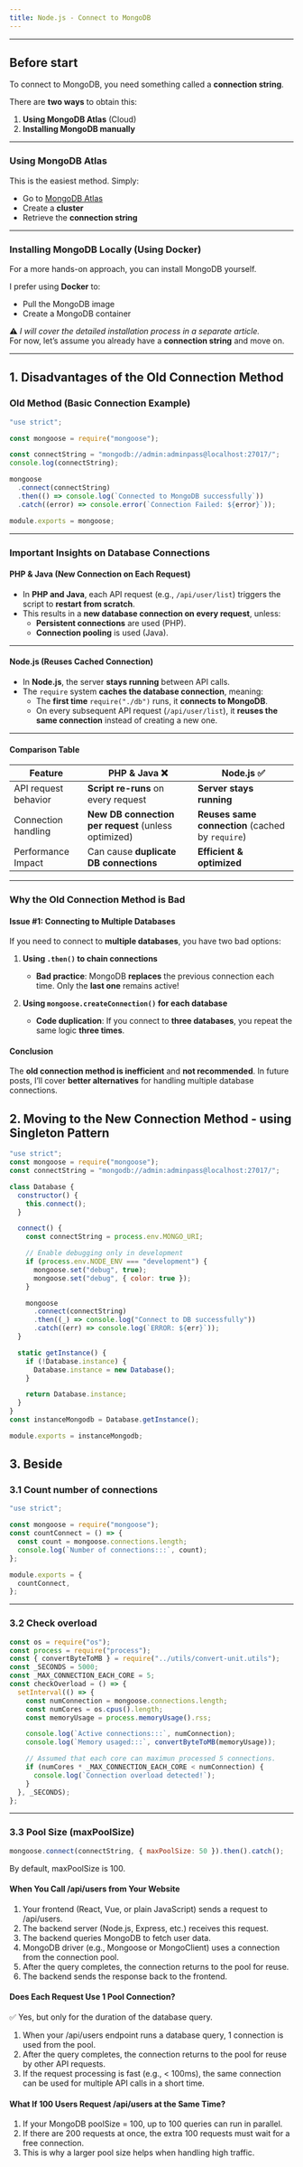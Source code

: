 ```yaml
---
title: Node.js - Connect to MongoDB
---
```


---

## Before start

To connect to MongoDB, you need something called a **connection string**.

There are **two ways** to obtain this:

1. **Using MongoDB Atlas** (Cloud)
2. **Installing MongoDB manually**

---

### Using MongoDB Atlas

This is the easiest method. Simply:

- Go to [MongoDB Atlas](https://www.mongodb.com/atlas)
- Create a **cluster**
- Retrieve the **connection string**

---

### Installing MongoDB Locally (Using Docker)

For a more hands-on approach, you can install MongoDB yourself.

I prefer using **Docker** to:

- Pull the MongoDB image
- Create a MongoDB container

⚠️ _I will cover the detailed installation process in a separate article._  
For now, let’s assume you already have a **connection string** and move on.

---

## 1. Disadvantages of the Old Connection Method

### Old Method (Basic Connection Example)

```javascript
"use strict";

const mongoose = require("mongoose");

const connectString = "mongodb://admin:adminpass@localhost:27017/";
console.log(connectString);

mongoose
  .connect(connectString)
  .then(() => console.log(`Connected to MongoDB successfully`))
  .catch((error) => console.error(`Connection Failed: ${error}`));

module.exports = mongoose;
```

---

### Important Insights on Database Connections

#### **PHP & Java (New Connection on Each Request)**

- In **PHP and Java**, each API request (e.g., `/api/user/list`) triggers the script to **restart from scratch**.
- This results in a **new database connection on every request**, unless:
  - **Persistent connections** are used (PHP).
  - **Connection pooling** is used (Java).

---

#### **Node.js (Reuses Cached Connection)**

- In **Node.js**, the server **stays running** between API calls.
- The `require` system **caches the database connection**, meaning:
  - The **first time** `require("./db")` runs, it **connects to MongoDB**.
  - On every subsequent API request (`/api/user/list`), it **reuses the same connection** instead of creating a new one.

---

#### **Comparison Table**

| **Feature**          | **PHP & Java** ❌                                    | **Node.js** ✅                                   |
| -------------------- | ---------------------------------------------------- | ------------------------------------------------ |
| API request behavior | **Script re-runs** on every request                  | **Server stays running**                         |
| Connection handling  | **New DB connection per request** (unless optimized) | **Reuses same connection** (cached by `require`) |
| Performance Impact   | Can cause **duplicate DB connections**               | **Efficient & optimized**                        |

---

### Why the Old Connection Method is Bad

#### **Issue #1: Connecting to Multiple Databases**

If you need to connect to **multiple databases**, you have two bad options:

1. **Using `.then()` to chain connections**

   - **Bad practice**: MongoDB **replaces** the previous connection each time. Only the **last one** remains active!

2. **Using `mongoose.createConnection()` for each database**
   - **Code duplication**: If you connect to **three databases**, you repeat the same logic **three times**.

#### **Conclusion**

The **old connection method is inefficient** and **not recommended**. In future posts, I’ll cover **better alternatives** for handling multiple database connections.

## 2. Moving to the New Connection Method - using Singleton Pattern

```javascript
"use strict";
const mongoose = require("mongoose");
const connectString = "mongodb://admin:adminpass@localhost:27017/";

class Database {
  constructor() {
    this.connect();
  }

  connect() {
    const connectString = process.env.MONGO_URI;

    // Enable debugging only in development
    if (process.env.NODE_ENV === "development") {
      mongoose.set("debug", true);
      mongoose.set("debug", { color: true });
    }

    mongoose
      .connect(connectString)
      .then((_) => console.log("Connect to DB successfully"))
      .catch((err) => console.log(`ERROR: ${err}`));
  }

  static getInstance() {
    if (!Database.instance) {
      Database.instance = new Database();
    }

    return Database.instance;
  }
}
const instanceMongodb = Database.getInstance();

module.exports = instanceMongodb;
```

## 3. Beside

### 3.1 Count number of connections

```javascript
"use strict";

const mongoose = require("mongoose");
const countConnect = () => {
  const count = mongoose.connections.length;
  console.log(`Number of connections:::`, count);
};

module.exports = {
  countConnect,
};
```

---

### 3.2 Check overload

```javascript
const os = require("os");
const process = require("process");
const { convertByteToMB } = require("../utils/convert-unit.utils");
const _SECONDS = 5000;
const _MAX_CONNECTION_EACH_CORE = 5;
const checkOverload = () => {
  setInterval(() => {
    const numConnection = mongoose.connections.length;
    const numCores = os.cpus().length;
    const memoryUsage = process.memoryUsage().rss;

    console.log(`Active connections:::`, numConnection);
    console.log(`Memory usaged:::`, convertByteToMB(memoryUsage));

    // Assumed that each core can maximun processed 5 connections.
    if (numCores * _MAX_CONNECTION_EACH_CORE < numConnection) {
      console.log(`Connection overload detected!`);
    }
  }, _SECONDS);
};
```

---

### 3.3 Pool Size (maxPoolSize)

```javascript
mongoose.connect(connectString, { maxPoolSize: 50 }).then().catch();
```

By default, maxPoolSize is 100.

#### When You Call /api/users from Your Website

1. Your frontend (React, Vue, or plain JavaScript) sends a request to /api/users.
2. The backend server (Node.js, Express, etc.) receives this request.
3. The backend queries MongoDB to fetch user data.
4. MongoDB driver (e.g., Mongoose or MongoClient) uses a connection from the connection pool.
5. After the query completes, the connection returns to the pool for reuse.
6. The backend sends the response back to the frontend.

#### Does Each Request Use 1 Pool Connection?

✅ Yes, but only for the duration of the database query.

1. When your /api/users endpoint runs a database query, 1 connection is used from the pool.
2. After the query completes, the connection returns to the pool for reuse by other API requests.
3. If the request processing is fast (e.g., < 100ms), the same connection can be used for multiple API calls in a short time.

#### What If 100 Users Request /api/users at the Same Time?

1. If your MongoDB poolSize = 100, up to 100 queries can run in parallel.
2. If there are 200 requests at once, the extra 100 requests must wait for a free connection.
3. This is why a larger pool size helps when handling high traffic.
